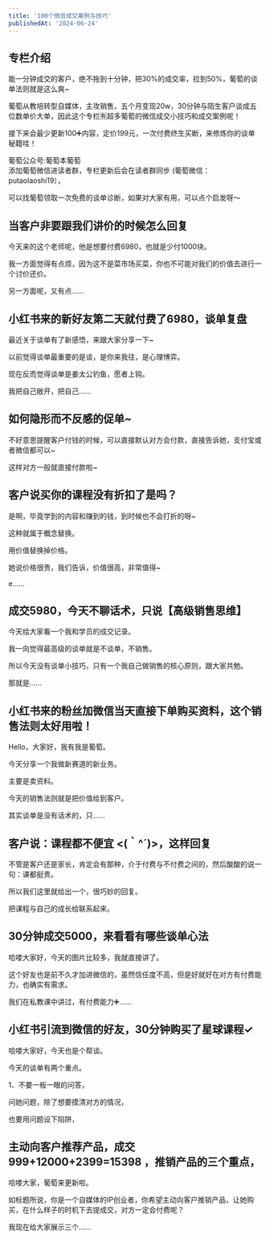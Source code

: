 ```yaml
---
title: '100个微信成交案例与技巧'
publishedAt: '2024-06-24'
---
```


## 专栏介绍

能一分钟成交的客户，绝不拖到十分钟，把30%的成交率，拉到50%，葡萄的谈单法则就是这么爽~  
  
葡萄从教培转型自媒体，主攻销售，五个月变现20w，30分钟与陌生客户谈成五位数单价大单，因此这个专栏🈶超多葡萄的微信成交小技巧和成交案例呢！  
  
接下来会最少更新100➕内容，定价199元，一次付费终生买断，来修炼你的谈单秘籍哇！  
  
葡萄公众号:葡萄本葡萄  
添加葡萄微信进读者群，专栏更新后会在读者群同步 (葡萄微信：putaolaoshi19），  
  
可以找葡萄领取一次免费的谈单诊断，如果对大家有用，可以点个启发呀～

## 当客户非要跟我们讲价的时候怎么回复
今天来的这个老师呢，他是想要付费6980，也就是少付1000块。

我一方面觉得有点烦，因为这不是菜市场买菜，你也不可能对我们的价值去进行一个讨价还价。

另一方面呢，又有点......

## 小红书来的新好友第二天就付费了6980，谈单复盘
最近关于谈单有了新感悟，来跟大家分享一下~

以前觉得谈单最重要的是谈，是你来我往，是心理博弈。

现在反而觉得谈单是姜太公钓鱼，愿者上钩。

我把自己敞开，把自己......

## 如何隐形而不反感的促单~
不好意思提醒客户付钱的时候，可以直接默认对方会付款，直接告诉她，支付宝或者微信都可以~

这样对方一般就直接付款啦~

## 客户说买你的课程没有折扣了是吗？
是啊，毕竟学到的内容和赚到的钱，到时候也不会打折的呀~

这种就属于概念替换。

用价值替换掉价格。

她说价格很贵，我们告诉，价值很高，非常值得~

e......

## 成交5980，今天不聊话术，只说【高级销售思维】
今天给大家看一个我和学员的成交记录。

我一向觉得最高级的谈单就是不谈单，不销售。

所以今天没有谈单小技巧，只有一个我自己做销售的核心原则，跟大家共勉。

那就是......

## 小红书来的粉丝加微信当天直接下单购买资料，这个销售法则太好用啦！
Hello，大家好，我有我是葡萄。

今天分享一个我做新赛道的新业务。

主要是卖资料。

今天的销售法则就是把价值给到客户。

其实谈单是没有话术的，只......

## 客户说：课程都不便宜 &lt;(｀^´)&gt;，这样回复
不管是客户还是家长，肯定会有那种，介于付费与不付费之间的，然后酸酸的说一句：课都挺贵。

所以我们这里就给出一个，很巧妙的回复。

把课程与自己的成长给联系起来。

## 30分钟成交5000，来看看有哪些谈单心法
哈喽大家好，今天的图片比较多，我就直接讲了。

这个好友也是前不久才加进微信的，虽然信任度不高，但是好就好在对方有付费能力，也确实有需求。

我们在私教课中讲过，有付费能力➕......

## 小红书引流到微信的好友，30分钟购买了星球课程✓
哈喽大家好，今天也是个帮谈。

今天的谈单有两个重点。

1、不要一板一眼的问答，

问她问题，除了想要摸清对方的情况，

也要用问题设下陷阱，

## 主动向客户推荐产品，成交999+12000+2399=15398 ，推销产品的三个重点，
哈喽大家，葡萄来更新啦。

如标题所说，你是一个自媒体的IP创业者，你希望主动向客户推销产品，让她购买，在什么样子的时机下去提成交，对方一定会付费呢？

我现在给大家展示三个......

